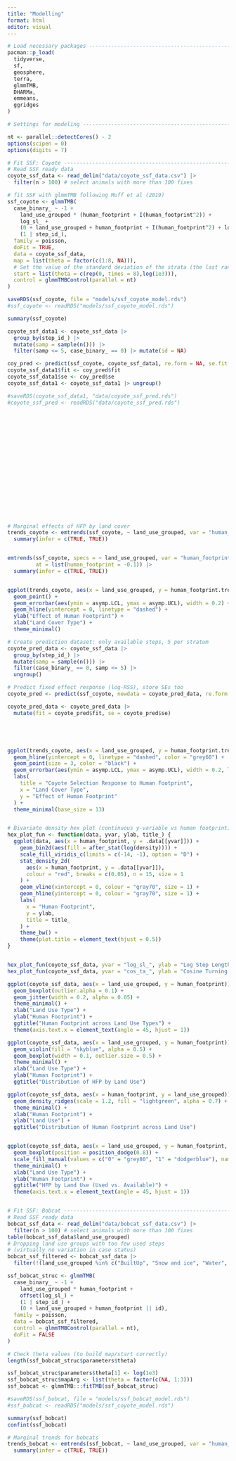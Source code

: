 ```yaml
---
title: "Modelling"
format: html
editor: visual
---
```


```r
# Load necessary packages -----------------------------------------------------
pacman::p_load(
  tidyverse,
  sf,
  geosphere,
  terra,
  glmmTMB,
  DHARMa,
  emmeans,
  ggridges
)

# Settings for modeling ---------------------------------------------------

nt <- parallel::detectCores() - 2
options(scipen = 0)
options(digits = 7)

# Fit SSF: Coyote -------------------------------------------------------------
# Read SSF ready data
coyote_ssf_data <- read_delim("data/coyote_ssf_data.csv") |> 
  filter(n > 100) # select animals with more than 100 fixes

# fit SSF with glmmTMB following Muff et al (2019)
ssf_coyote <- glmmTMB(
  case_binary_ ~ -1 + 
    land_use_grouped * (human_footprint + I(human_footprint^2)) + 
    log_sl_ + 
    (0 + land_use_grouped + human_footprint + I(human_footprint^2) + log_sl_|| id) +
    (1 | step_id_),
  family = poisson,
  doFit = TRUE,
  data = coyote_ssf_data,
  map = list(theta = factor(c(1:8, NA))),
  # Set the value of the standard deviation of the strata (the last ranef) to large constant value. See Muff et al (2020) JAE
  start = list(theta = c(rep(0, times = 8),log(1e3))),
  control = glmmTMBControl(parallel = nt)
)

saveRDS(ssf_coyote, file = "models/ssf_coyote_model.rds")
#ssf_coyote <- readRDS("models/ssf_coyote_model.rds")

summary(ssf_coyote)

coyote_ssf_data1 <- coyote_ssf_data |> 
  group_by(step_id_) |> 
  mutate(samp = sample(n())) |> 
  filter(samp <= 5, case_binary_ == 0) |> mutate(id = NA) 

coy_pred <- predict(ssf_coyote, coyote_ssf_data1, re.form = NA, se.fit = TRUE)
coyote_ssf_data1$fit <- coy_pred$fit
coyote_ssf_data1$se <- coy_pred$se
coyote_ssf_data1 <- coyote_ssf_data1 |> ungroup()

#saveRDS(coyote_ssf_data1, "data/coyote_ssf_pred.rds")
#coyote_ssf_pred <- readRDS("data/coyote_ssf_pred.rds")



















# Marginal effects of HFP by land cover
trends_coyote <- emtrends(ssf_coyote, ~ land_use_grouped, var = "human_footprint") |>
  summary(infer = c(TRUE, TRUE))


emtrends(ssf_coyote, specs = ~ land_use_grouped, var = "human_footprint", 
         at = list(human_footprint = -0.1)) |>
  summary(infer = c(TRUE, TRUE))


ggplot(trends_coyote, aes(x = land_use_grouped, y = human_footprint.trend)) +
  geom_point() +
  geom_errorbar(aes(ymin = asymp.LCL, ymax = asymp.UCL), width = 0.2) +
  geom_hline(yintercept = 0, linetype = "dashed") +
  ylab("Effect of Human Footprint") +
  xlab("Land Cover Type") +
  theme_minimal()

# Create prediction dataset: only available steps, 5 per stratum
coyote_pred_data <- coyote_ssf_data |>
  group_by(step_id_) |>
  mutate(samp = sample(n())) |>
  filter(case_binary_ == 0, samp <= 5) |>
  ungroup()

# Predict fixed effect response (log-RSS), store SEs too
coyote_pred <- predict(ssf_coyote, newdata = coyote_pred_data, re.form = NA, se.fit = TRUE)

coyote_pred_data <- coyote_pred_data |>
  mutate(fit = coyote_pred$fit, se = coyote_pred$se)





ggplot(trends_coyote, aes(x = land_use_grouped, y = human_footprint.trend)) +
  geom_hline(yintercept = 0, linetype = "dashed", color = "grey60") +
  geom_point(size = 3, color = "black") +
  geom_errorbar(aes(ymin = asymp.LCL, ymax = asymp.UCL), width = 0.2, linewidth = 0.8) +
  labs(
    title = "Coyote Selection Response to Human Footprint",
    x = "Land Cover Type",
    y = "Effect of Human Footprint"
  ) +
  theme_minimal(base_size = 13)


# Bivariate density hex plot (continuous y-variable vs human footprint)
hex_plot_fun <- function(data, yvar, ylab, title_) {
  ggplot(data, aes(x = human_footprint, y = .data[[yvar]])) +
    geom_bin2d(aes(fill = after_stat(log(density)))) +
    scale_fill_viridis_c(limits = c(-14, -1), option = "D") +
    stat_density_2d(
      aes(x = human_footprint, y = .data[[yvar]]),
      colour = "red", breaks = c(0.05), n = 15, size = 1
    ) +
    geom_vline(xintercept = 0, colour = "gray70", size = 1) +
    geom_hline(yintercept = 0, colour = "gray70", size = 1) +
    labs(
      x = "Human Footprint",
      y = ylab,
      title = title_
    ) +
    theme_bw() +
    theme(plot.title = element_text(hjust = 0.5))
}


hex_plot_fun(coyote_ssf_data, yvar = "log_sl_", ylab = "Log Step Length", title_ = "Coyote")
hex_plot_fun(coyote_ssf_data, yvar = "cos_ta_", ylab = "Cosine Turning Angle", title_ = "Coyote")

ggplot(coyote_ssf_data, aes(x = land_use_grouped, y = human_footprint)) +
  geom_boxplot(outlier.alpha = 0.1) +
  geom_jitter(width = 0.2, alpha = 0.05) +
  theme_minimal() +
  xlab("Land Use Type") +
  ylab("Human Footprint") +
  ggtitle("Human Footprint across Land Use Types") +
  theme(axis.text.x = element_text(angle = 45, hjust = 1))

ggplot(coyote_ssf_data, aes(x = land_use_grouped, y = human_footprint)) +
  geom_violin(fill = "skyblue", alpha = 0.5) +
  geom_boxplot(width = 0.1, outlier.size = 0.5) +
  theme_minimal() +
  xlab("Land Use Type") +
  ylab("Human Footprint") +
  ggtitle("Distribution of HFP by Land Use")

ggplot(coyote_ssf_data, aes(x = human_footprint, y = land_use_grouped)) +
  geom_density_ridges(scale = 1.2, fill = "lightgreen", alpha = 0.7) +
  theme_minimal() +
  xlab("Human Footprint") +
  ylab("Land Use") +
  ggtitle("Distribution of Human Footprint across Land Use")


ggplot(coyote_ssf_data, aes(x = land_use_grouped, y = human_footprint, fill = factor(case_binary_))) +
  geom_boxplot(position = position_dodge(0.8)) +
  scale_fill_manual(values = c("0" = "grey80", "1" = "dodgerblue"), name = "Used?") +
  theme_minimal() +
  xlab("Land Use Type") +
  ylab("Human Footprint") +
  ggtitle("HFP by Land Use (Used vs. Available)") +
  theme(axis.text.x = element_text(angle = 45, hjust = 1))


# Fit SSF: Bobcat -------------------------------------------------------------
# Read SSF ready data
bobcat_ssf_data <- read_delim("data/bobcat_ssf_data.csv") |> 
  filter(n > 100) # select animals with more than 100 fixes
table(bobcat_ssf_data$land_use_grouped)
# Dropping land use groups with too few used steps
# (virtually no variation in case status)
bobcat_ssf_filtered <- bobcat_ssf_data |> 
  filter(!(land_use_grouped %in% c("BuiltUp", "Snow and ice", "Water", "Cropland")))

ssf_bobcat_struc <- glmmTMB(
  case_binary_ ~ -1 + 
    land_use_grouped * human_footprint + 
    offset(log_sl_) + 
    (1 | step_id_) + 
    (0 + land_use_grouped + human_footprint || id),
  family = poisson,
  data = bobcat_ssf_filtered,
  control = glmmTMBControl(parallel = nt),
  doFit = FALSE
)

# Check theta values (to build map/start correctly)
length(ssf_bobcat_struc$parameters$theta)

ssf_bobcat_struc$parameters$theta[1] <- log(1e3)
ssf_bobcat_struc$mapArg <- list(theta = factor(c(NA, 1:3)))
ssf_bobcat <- glmmTMB:::fitTMB(ssf_bobcat_struc)

#saveRDS(ssf_bobcat, file = "models/ssf_bobcat_model.rds")
#ssf_bobcat <- readRDS("models/ssf_coyote_model.rds")

summary(ssf_bobcat)
confint(ssf_bobcat)

# Marginal trends for bobcats
trends_bobcat <- emtrends(ssf_bobcat, ~ land_use_grouped, var = "human_footprint") |> 
  summary(infer = c(TRUE, TRUE))

```
